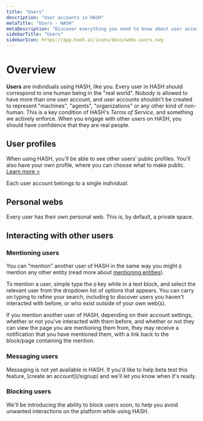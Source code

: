 ```yaml
---
title: "Users"
description: "User accounts in HASH"
metaTitle: "Users - HASH"
metaDescription: "Discover everything you need to know about user accounts in HASH"
sidebarTitle: "Users"
sidebarIcon: https://app.hash.ai/icons/docs/webs-users.svg
---
```


# Overview

**Users** are individuals using HASH, like you. Every user in HASH should correspond to one human being in the "real world". Nobody is allowed to have more than one user account, and user accounts shouldn't be created to represent "machines", "agents", "organizations" or any other kind of non-human. This is a key condition of HASH's _Terms of Service_, and something we actively enforce. When you engage with other users on HASH, you should have confidence that they are real people.

## User profiles<a id="#profile" />

When using HASH, you'll be able to see other users' public profiles. You'll also have your own profile, where you can choose what to make public. [Learn more >](/guide/account/profile)

Each user account belongs to a single _individual_.

## Personal webs<a id="#web" />

Every user has their own personal web. This is, by default, a private space.

## Interacting with other users<a id="#interact" />

### Mentioning users<a id="#mention" />

You can "mention" another user of HASH in the same way you might `@` mention any other entity (read more about [mentioning entities](/pages/chips#entity-chips)).

To mention a user, simple type the `@` key while in a text block, and select the relevant user from the dropdown list of options that appears. You can carry on typing to refine your search, including to discover users you haven't interacted with before, or who exist outside of your own web(s).

If you mention another user of HASH, depending on their account settings, whether or not you've interacted with them before, and whether or not they can view the page you are mentioning them from, they may receive a notification that you have mentioned them, with a link back to the block/page containing the mention.

### Messaging users<a id="#message" />

<Callout style="information" type="coming-soon">
  Messaging is not yet available in HASH. If you'd like to help beta test this feature,
  [create an account](/signup) and we'll let you know when it's ready.
</Callout>

### Blocking users<a id="#block" />

<Callout style="information" type="coming-soon">
  We'll be introducing the ability to block users soon, to help you avoid unwanted
  interactions on the platform while using HASH.
</Callout>